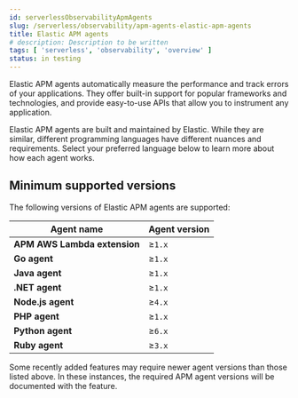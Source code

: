 ```yaml
---
id: serverlessObservabilityApmAgents
slug: /serverless/observability/apm-agents-elastic-apm-agents
title: Elastic APM agents
# description: Description to be written
tags: [ 'serverless', 'observability', 'overview' ]
status: in testing
---
```




<Testing />


Elastic APM agents automatically measure the performance and track errors of your applications.
They offer built-in support for popular frameworks and technologies, and provide easy-to-use APIs that allow you to instrument any application.

Elastic APM agents are built and maintained by Elastic. While they are similar, different programming languages have different nuances and requirements. Select your preferred language below to learn more about how each agent works.

<DocTabs hasBorder>
  <DocTab name="Java"><Java /></DocTab>
  <DocTab name="Node.js"><Node /></DocTab>
  <DocTab name="Python"><Python /></DocTab>
  <DocTab name="Ruby"><Ruby /></DocTab>
  <DocTab name="Go"><Go /></DocTab>
  <DocTab name=".NET"><Net /></DocTab>
  <DocTab name="PHP"><Php /></DocTab>
</DocTabs>

## Minimum supported versions

The following versions of Elastic APM agents are supported:

| Agent name | Agent version |
|---|---|
| **APM AWS Lambda extension** | ≥`1.x` |
| **Go agent** | ≥`1.x` |
| **Java agent** | ≥`1.x` |
| **.NET agent** | ≥`1.x` |
| **Node.js agent** | ≥`4.x` |
| **PHP agent** | ≥`1.x` |
| **Python agent** | ≥`6.x` |
| **Ruby agent** | ≥`3.x` |

<DocCallOut title="Note">
Some recently added features may require newer agent versions than those listed above.
In these instances, the required APM agent versions will be documented with the feature.
</DocCallOut>

<Feedback slug="/serverless/observability/apm-agents-elastic-apm-agents" filepath="docs/apm-agents/apm-agents-elastic-apm-agents.mdx" />
